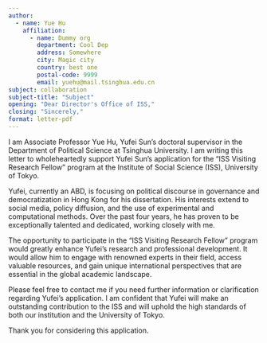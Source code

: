 ```yaml
---
author:
  - name: Yue Hu
    affiliation:
      - name: Dummy org
        department: Cool Dep
        address: Somewhere
        city: Magic city
        country: best one
        postal-code: 9999
        email: yuehu@mail.tsinghua.edu.cn
subject: collaboration
subject-title: "Subject"
opening: "Dear Director's Office of ISS,"
closing: "Sincerely,"
format: letter-pdf
---
```




I am Associate Professor Yue Hu, Yufei Sun’s doctoral supervisor in the Department of Political Science at Tsinghua University. I am writing this letter to wholeheartedly support Yufei Sun’s application for the “ISS Visiting Research Fellow” program at the Institute of Social Science (ISS), University of Tokyo.

Yufei, currently an ABD, is focusing on political discourse in governance and democratization in Hong Kong for his dissertation. His interests extend to social media, policy diffusion, and the use of experimental and computational methods. Over the past four years, he has proven to be exceptionally talented and dedicated, working closely with me.

The opportunity to participate in the “ISS Visiting Research Fellow” program would greatly enhance Yufei’s research and professional development. It would allow him to engage with renowned experts in their field, access valuable resources, and gain unique international perspectives that are essential in the global academic landscape.

Please feel free to contact me if you need further information or clarification regarding Yufei’s application. I am confident that Yufei will make an outstanding contribution to the ISS and will uphold the high standards of both our institution and the University of Tokyo.

Thank you for considering this application.
